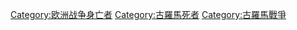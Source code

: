 [[Category:欧洲战争身亡者|Category:欧洲战争身亡者]]
[[Category:古羅馬死者|Category:古羅馬死者]]
[[Category:古羅馬戰爭|Category:古羅馬戰爭]]